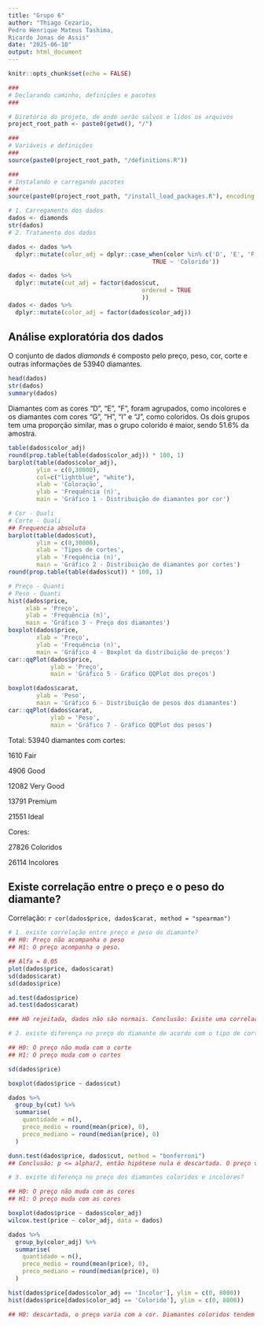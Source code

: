 ```yaml
---
title: "Grupo 6"
author: "Thiago Cezario, 
Pedro Henrique Mateus Tashima,
Ricardo Jonas de Assis"
date: "2025-06-10"
output: html_document
---
```

```r
knitr::opts_chunk$set(echo = FALSE)
```

```r
###
# Declarando caminho, definições e pacotes
###

# Diretório do projeto, de onde serão salvos e lidos os arquivos
project_root_path <- paste0(getwd(), "/")

###
# Variáveis e definições
###
source(paste0(project_root_path, "/definitions.R"))

###
# Instalando e carregando pacotes 
###
source(paste0(project_root_path, "/install_load_packages.R"), encoding = encoding)

# 1. Carregamento dos dados
dados <- diamonds
str(dados)
# 2. Tratamento dos dados

dados <- dados %>% 
  dplyr::mutate(color_adj = dplyr::case_when(color %in% c('D', 'E', 'F') ~ 'Incolor',
                                         TRUE ~ 'Colorido'))

dados <- dados %>%
  dplyr::mutate(cut_adj = factor(dados$cut,
                                      ordered = TRUE
                                      ))
dados <- dados %>%
  dplyr::mutate(color_adj = factor(dados$color_adj))

```

## Análise exploratória dos dados

O conjunto de dados *diamonds* é composto pelo preço, peso, cor, corte e outras informações de 53940 diamantes.

```r
head(dados)
str(dados)
summary(dados)
```


Diamantes com as cores "D", "E", "F", foram agrupados, como incolores e os diamantes com cores "G", "H", "I" e "J", como coloridos. Os dois grupos tem uma proporção similar, mas o grupo colorido é maior, sendo 51.6% da amostra.

```r
table(dados$color_adj)
round(prop.table(table(dados$color_adj)) * 100, 1)
barplot(table(dados$color_adj), 
        ylim = c(0,30000), 
        col=c("lightblue", "white"),
        xlab = 'Coloração',
        ylab = 'Frequência (n)',
        main = 'Gráfico 1 - Distribuição de diamantes por cor')
```


```r
# Cor - Quali
# Corte - Quali
## Frequencia absoluta
barplot(table(dados$cut), 
        ylim = c(0,30000), 
        xlab = 'Tipos de cortes', 
        ylab = 'Frequência (n)', 
        main = 'Gráfico 2 - Distribuiçào de diamantes por cortes')
round(prop.table(table(dados$cut)) * 100, 1)
```

```r
# Preço - Quanti
# Peso - Quanti
hist(dados$price, 
     xlab = 'Preço',
     ylab = 'Frequência (n)',
     main = 'Gráfico 3 - Preço dos diamantes')
boxplot(dados$price, 
        xlab = 'Preço', 
        ylab = 'Frequência (n)', 
        main = 'Gráfico 4 - Boxplot da distribuição de preços')
car::qqPlot(dados$price, 
            ylab = 'Preço', 
            main = 'Gráfico 5 - Gráfico QQPlot dos preços')
```

```r
boxplot(dados$carat,
        ylab = 'Peso',
        main = 'Gráfico 6 - Distribuição de pesos dos diamantes')
car::qqPlot(dados$carat, 
            ylab = 'Peso', 
            main = 'Gráfico 7 - Gráfico QQPlot dos pesos')
```

Total: 53940 diamantes com cortes:

1610 Fair

4906 Good

12082 Very Good

13791 Premium

21551 Ideal

Cores:

27826 Coloridos

26114 Incolores

## Existe correlação entre o preço e o peso do diamante?

Correlação: `r cor(dados$price, dados$carat, method = "spearman")`

```r
# 1. existe correlação entre preço e peso do diamante?
## H0: Preço não acompanha o peso
## H1: O preço acompanha o peso.

## Alfa = 0.05
plot(dados$price, dados$carat)
sd(dados$carat)
sd(dados$price)

ad.test(dados$price)
ad.test(dados$carat)

### H0 rejeitada, dados não são normais. Conclusão: Existe uma correlação positiva e significativa entre peso e preço.

# 2. existe diferença no preço do diamante de acordo com o tipo de corte?

## H0: O preço não muda com o corte
## H1: O preço muda com o cortes

sd(dados$price)

boxplot(dados$price ~ dados$cut)

dados %>% 
  group_by(cut) %>% 
  summarise(
    quantidade = n(),
    preco_medio = round(mean(price), 0),
    preco_mediano = round(median(price), 0)
  )

dunn.test(dados$price, dados$cut, method = "bonferroni")
## Conclusão: p <= alpha/2, então hipótese nula é descartada. O preço varia com o corte.

# 3. existe diferença no preço dos diamantes coloridos e incolores?

## H0: O preço não muda com as cores
## H1: O preço muda com as cores

boxplot(dados$price ~ dados$color_adj)
wilcox.test(price ~ color_adj, data = dados)

dados %>% 
  group_by(color_adj) %>% 
  summarise(
    quantidade = n(),
    preco_medio = round(mean(price), 0),
    preco_mediano = round(median(price), 0)
  )

hist(dados$price[dados$color_adj == 'Incolor'], ylim = c(0, 8000))
hist(dados$price[dados$color_adj == 'Colorido'], ylim = c(0, 8000))

## H0: descartada, o preço varia com a cor. Diamantes coloridos tendem a ter um preço médio e mediano maior que os incolores, porém os incolores tem uma quantidade considerável de outliers com preços elevados.
```